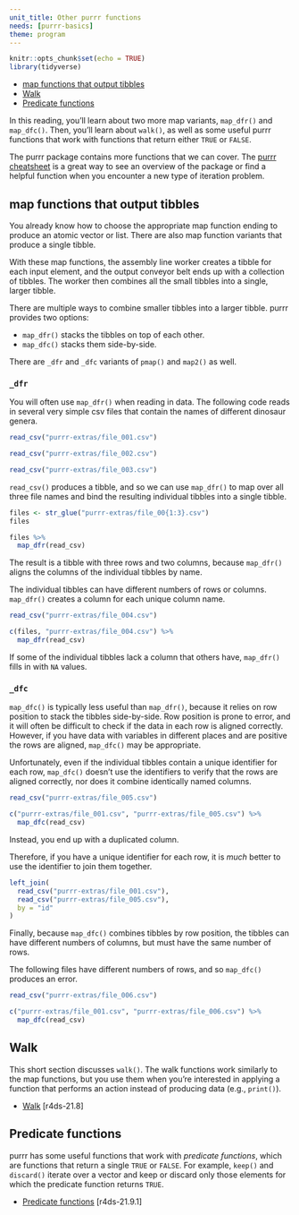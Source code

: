 ```yaml
---
unit_title: Other purrr functions
needs: [purrr-basics]
theme: program
---
```


```r
knitr::opts_chunk$set(echo = TRUE)
library(tidyverse)
```

* [map functions that output tibbles](#map-functions-that-output-tibbles)
* [Walk](#walk)
* [Predicate functions](#predicate-functions)

In this reading, you'll learn about two more map variants, `map_dfr()` and `map_dfc()`. Then, you'll learn about `walk()`, as well as some useful purrr functions that work with functions that return either `TRUE` or `FALSE`.

The purrr package contains more functions that we can cover. The [purrr cheatsheet](https://github.com/rstudio/cheatsheets/raw/master/purrr.pdf) is a great way to see an overview of the package or find a helpful function when you encounter a new type of iteration problem.

## map functions that output tibbles

You already know how to choose the appropriate map function ending to produce an atomic vector or list. There are also map function variants that produce a single tibble.

With these map functions, the assembly line worker creates a tibble for each input element, and the output conveyor belt ends up with a collection of tibbles. The worker then combines all the small tibbles into a single, larger tibble. 

There are multiple ways to combine smaller tibbles into a larger tibble. purrr provides two options:

* `map_dfr()` stacks the tibbles on top of each other.
* `map_dfc()` stacks them side-by-side.

There are `_dfr` and `_dfc` variants of `pmap()` and `map2()` as well.

### `_dfr`

You will often use `map_dfr()` when reading in data. The following code reads in several very simple csv files that contain the names of different dinosaur genera.

```r
read_csv("purrr-extras/file_001.csv")

read_csv("purrr-extras/file_002.csv")

read_csv("purrr-extras/file_003.csv")
```

`read_csv()` produces a tibble, and so we can use `map_dfr()` to map over all three file names and bind the resulting individual tibbles into a single tibble.

```r
files <- str_glue("purrr-extras/file_00{1:3}.csv")
files

files %>% 
  map_dfr(read_csv)
```

The result is a tibble with three rows and two columns, because `map_dfr()` aligns the columns of the individual tibbles by name. 

The individual tibbles can have different numbers of rows or columns. `map_dfr()` creates a column for each unique column name. 

```r
read_csv("purrr-extras/file_004.csv")

c(files, "purrr-extras/file_004.csv") %>% 
  map_dfr(read_csv)
```

If some of the individual tibbles lack a column that others have, `map_dfr()` fills in with `NA` values.

### `_dfc`

`map_dfc()` is typically less useful than `map_dfr()`, because it relies on row position to stack the tibbles side-by-side. Row position is prone to error, and it will often be difficult to check if the data in each row is aligned correctly. However, if you have data with variables in different places and are positive the rows are aligned, `map_dfc()` may be appropriate.

Unfortunately, even if the individual tibbles contain a unique identifier for each row, `map_dfc()` doesn't use the identifiers to verify that the rows are aligned correctly, nor does it combine identically named columns.

```r
read_csv("purrr-extras/file_005.csv")

c("purrr-extras/file_001.csv", "purrr-extras/file_005.csv") %>% 
  map_dfc(read_csv)
```

Instead, you end up with a duplicated column.

Therefore, if you have a unique identifier for each row, it is _much_ better to use the identifier to join them together.

```r
left_join(
  read_csv("purrr-extras/file_001.csv"),
  read_csv("purrr-extras/file_005.csv"),
  by = "id"
)
```

Finally, because `map_dfc()` combines tibbles by row position, the tibbles can have different numbers of columns, but must have the same number of rows.

The following files have different numbers of rows, and so `map_dfc()` produces an error.

```r
read_csv("purrr-extras/file_006.csv")

c("purrr-extras/file_001.csv", "purrr-extras/file_006.csv") %>% 
  map_dfc(read_csv)
```

## Walk

This short section discusses `walk()`. The walk functions work similarly to the map functions, but you use them when you're interested in applying a function that performs an action instead of producing data (e.g., `print()`). 

* [Walk](http://r4ds.had.co.nz/iteration.html#walk) [r4ds-21.8]

## Predicate functions

purrr has some useful functions that work with _predicate functions_, which are functions that return a single `TRUE` or `FALSE`. For example, `keep()` and `discard()` iterate over a vector and keep or discard only those elements for which the predicate function returns `TRUE`.

* [Predicate functions](http://r4ds.had.co.nz/iteration.html#predicate-functions) [r4ds-21.9.1]
